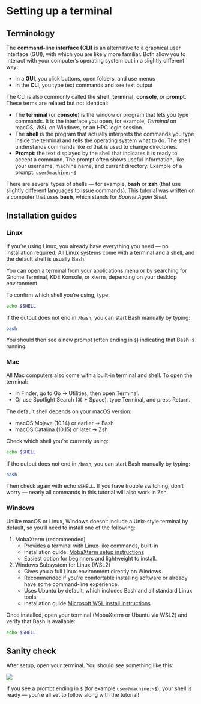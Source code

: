 
# Setting up a terminal

## Terminology

The **command-line interface (CLI)** is an alternative to a graphical user interface (GUI), with which you are likely more familiar. Both allow you to interact with your computer’s operating system but in a slightly different way:

- In a **GUI**, you click buttons, open folders, and use menus
- In the **CLI**, you type text commands and see text output

The CLI is also commonly called the **shell**, **terminal**, **console**, or **prompt**. These terms are related but not identical:

- The **terminal** (or **console**) is the window or program that lets you type commands. It is the interface you open, for example, *Terminal* on macOS, *WSL* on Windows, or an HPC login session.
- The **shell** is the program that actually interprets the commands you type inside the terminal and tells the operating system what to do. The shell understands commands like `cd` that is used to change directories.
- **Prompt**: the text displayed by the shell that indicates it is ready to accept a command. The prompt often shows useful information, like your username, machine name, and current directory. Example of a prompt: `user@machine:~$`

There are several types of shells — for example, **bash** or **zsh** (that use slightly different languages to issue commands). This tutorial was written on a computer that uses **bash**, which stands for *Bourne Again Shell*.  


## Installation guides

### Linux

If you’re using Linux, you already have everything you need — no installation required. All Linux systems come with a terminal and a shell, and the default shell is usually Bash.

You can open a terminal from your applications menu or by searching for Gnome Terminal, KDE Konsole, or xterm, depending on your desktop environment.

To confirm which shell you’re using, type:

```{bash}
echo $SHELL
```

If the output does not end in `/bash`, you can start Bash manually by typing:

```{bash}
bash
```

You should then see a new prompt (often ending in `$`) indicating that Bash is running.

### Mac

All Mac computers also come with a built-in terminal and shell. To open the terminal:

- In Finder, go to Go → Utilities, then open Terminal.
- Or use Spotlight Search (⌘ + Space), type Terminal, and press Return.

The default shell depends on your macOS version:

- macOS Mojave (10.14) or earlier → Bash
- macOS Catalina (10.15) or later → Zsh

Check which shell you’re currently using:

```{bash}
echo $SHELL
```

If the output does not end in `/bash`, you can start Bash manually by typing:

```{bash}
bash
```

Then check again with echo `$SHELL`. If you have trouble switching, don’t worry — nearly all commands in this tutorial will also work in Zsh.


### Windows

Unlike macOS or Linux, Windows doesn’t include a Unix-style terminal by default, so you’ll need to install one of the following:

1. MobaXterm (recommended)
    - Provides a terminal with Linux-like commands, built-in
    - Installation guide: [MobaXterm setup instructions](https://hpc.ncsu.edu/Documents/mobaxterm.php)
    - Easiest option for beginners and lightweight to install.
2. Windows Subsystem for Linux (WSL2)
    - Gives you a full Linux environment directly on Windows.
    - Recommended if you’re comfortable installing software or already have some command-line experience.
    - Uses Ubuntu by default, which includes Bash and all standard Linux tools.
    - Installation guide:[ Microsoft WSL install instructions](https://learn.microsoft.com/en-us/windows/wsl/install)

Once installed, open your terminal (MobaXterm or Ubuntu via WSL2) and verify that Bash is available:

```{bash}
echo $SHELL
```


## Sanity check

After setup, open your terminal. You should see something like this:

![](../img/terminal.png)

If you see a prompt ending in `$` (for example `user@machine:~$`), your shell is ready — you’re all set to follow along with the tutorial!

</div>